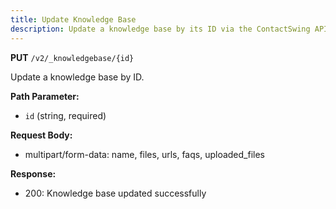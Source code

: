 ```yaml
---
title: Update Knowledge Base
description: Update a knowledge base by its ID via the ContactSwing API.
---
```


**PUT** `/v2/_knowledgebase/{id}`

Update a knowledge base by ID.

**Path Parameter:**
- `id` (string, required)

**Request Body:**
- multipart/form-data: name, files, urls, faqs, uploaded_files

**Response:**
- 200: Knowledge base updated successfully